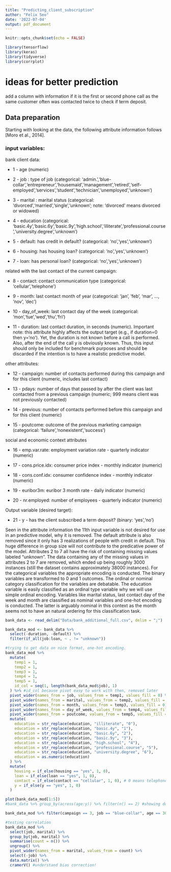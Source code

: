 ```yaml
---
title: "Predicting_client_subscription"
author: "Felix Seo"
date: '2022-07-04'
output: pdf_document
---
```


```r
knitr::opts_chunk$set(echo = FALSE)
```

```r
library(tensorflow)
library(keras)
library(tidyverse)
library(corrplot)
```

# ideas for better prediction

add a column with information if it is the first or second phone call as the same customer often was contacted twice to check if term deposit. 

## Data preparation

Starting with looking at the data, the following attribute information follows [Moro et al., 2014].

### input variables:
bank client data:

* 1 - age (numeric)

* 2 - job : type of job (categorical: 'admin.','blue-collar','entrepreneur','housemaid','management','retired','self-employed','services','student','technician','unemployed','unknown')

* 3 - marital : marital status (categorical: 'divorced','married','single','unknown'; note: 'divorced' means divorced or widowed)

* 4 - education (categorical: 'basic.4y','basic.6y','basic.9y','high.school','illiterate','professional.course','university.degree','unknown')

* 5 - default: has credit in default? (categorical: 'no','yes','unknown')

* 6 - housing: has housing loan? (categorical: 'no','yes','unknown')

* 7 - loan: has personal loan? (categorical: 'no','yes','unknown')

related with the last contact of the current campaign:

* 8 - contact: contact communication type (categorical: 'cellular','telephone')

* 9 - month: last contact month of year (categorical: 'jan', 'feb', 'mar', ..., 'nov', 'dec')

* 10 - day_of_week: last contact day of the week (categorical: 'mon','tue','wed','thu','fri')

* 11 - duration: last contact duration, in seconds (numeric). Important note: this attribute highly affects the output target (e.g., if duration=0 then y='no'). Yet, the duration is not known before a call is performed. Also, after the end of the call y is obviously known. Thus, this input should only be included for benchmark purposes and should be discarded if the intention is to have a realistic predictive model.

other attributes:

* 12 - campaign: number of contacts performed during this campaign and for this client (numeric, includes last contact)

* 13 - pdays: number of days that passed by after the client was last contacted from a previous campaign (numeric; 999 means client was not previously contacted)

* 14 - previous: number of contacts performed before this campaign and for this client (numeric)

* 15 - poutcome: outcome of the previous marketing campaign (categorical: 'failure','nonexistent','success')

social and economic context attributes

* 16 - emp.var.rate: employment variation rate - quarterly indicator (numeric)

* 17 - cons.price.idx: consumer price index - monthly indicator (numeric)

* 18 - cons.conf.idx: consumer confidence index - monthly indicator (numeric)

* 19 - euribor3m: euribor 3 month rate - daily indicator (numeric)

* 20 - nr.employed: number of employees - quarterly indicator (numeric)

Output variable (desired target):

* 21 - y - has the client subscribed a term deposit? (binary: 'yes','no')

Seen in the attribute information the 11th input variable is not desired for use in an predictive model, why it is removed. The default attribute is also removed since it only has 3 realizations of people with credit in default. This huge difference in group size will not contribute to the predicative power of the model. Attributes 2 to 7 all have the risk of containing missing values labeled "unknown". The data containing any of the missing values in attributes 2 to 7 are removed, which ended up being roughly 3000 instances (still the dataset contains approximately 38000 instances). For the categorical variables the appropriate encoding is conducted. The binary variables are transformed to 0 and 1 outcomes. The ordinal or nominal category classification for the variables are debatable. The education variable is easily classified as an ordinal type variable why we will use simple ordinal encoding. Variables like marital status, last contact day of the week and month are classified as nominal variables and one-hot encoding is conducted. The latter is arguably nominal in this context as the month seems not to have an natural ordering for this classification task.      


```r
bank_data <- read_delim("Data/bank_additional_full.csv", delim = ";")

bank_data_mod <- bank_data %>% 
  select(-duration, -default) %>% 
  filter(if_all(job:loan, ~ . != "unknown"))
```


```r
#trying to get data on nice format, one-hot encoding. 
bank_data_mod %>% 
  mutate(
    temp1 = 1, 
    temp2 = 1,
    temp3 = 1, 
    temp4 = 1,
    temp5 = 1,
    id_col = seq(1, length(bank_data_mod$job), 1)
  ) %>% #id_col because pivot easy to work with then, removed later
  pivot_wider(names_from = job, values_from = temp1, values_fill = 0) %>% 
  pivot_wider(names_from = marital, values_from = temp2, values_fill = 0) %>% 
  pivot_wider(names_from = month, values_from = temp3, values_fill = 0) %>%
  pivot_wider(names_from = day_of_week, values_from = temp4, values_fill = 0) %>% 
  pivot_wider(names_from = poutcome, values_from = temp5, values_fill = 0) %>% 
  mutate(
    education = str_replace(education, "illiterate", "0"),
    education = str_replace(education, "basic.4y", "1"),
    education = str_replace(education, "basic.6y", "2"),
    education = str_replace(education, "basic.9y", "3"),
    education = str_replace(education, "high.school", "4"),
    education = str_replace(education, "professional.course", "5"),
    education = str_replace(education, "university.degree", "6"),
    education = as.numeric(education)
  ) %>%
  mutate(
    housing = if_else(housing == "yes", 1, 0),
    loan = if_else(loan == "yes", 1, 0),
    contact = if_else(contact == "cellular", 1, 0), # 0 means telephone, 1 cellular
    y = if_else(y == "yes", 1, 0)
  ) 

plot(bank_data_mod[1:5])
#bank_data %>% group_by(across(age:y)) %>% filter(n() == 2) #showing duplicate rows though could be different people

bank_data_mod %>% filter(campaign == 3, job == "blue-collar", age == 36, marital == "single")
```


```r
#testing correlation 
bank_data_mod %>% 
  select(job, marital) %>% 
  group_by(job, marital) %>% 
  summarise(count = n()) %>% 
  ungroup() %>% 
  pivot_wider(names_from = marital, values_from = count) %>% 
  select(-job) %>% 
  data.matrix() %>% 
  cramerV() #understand bias correction!



```







